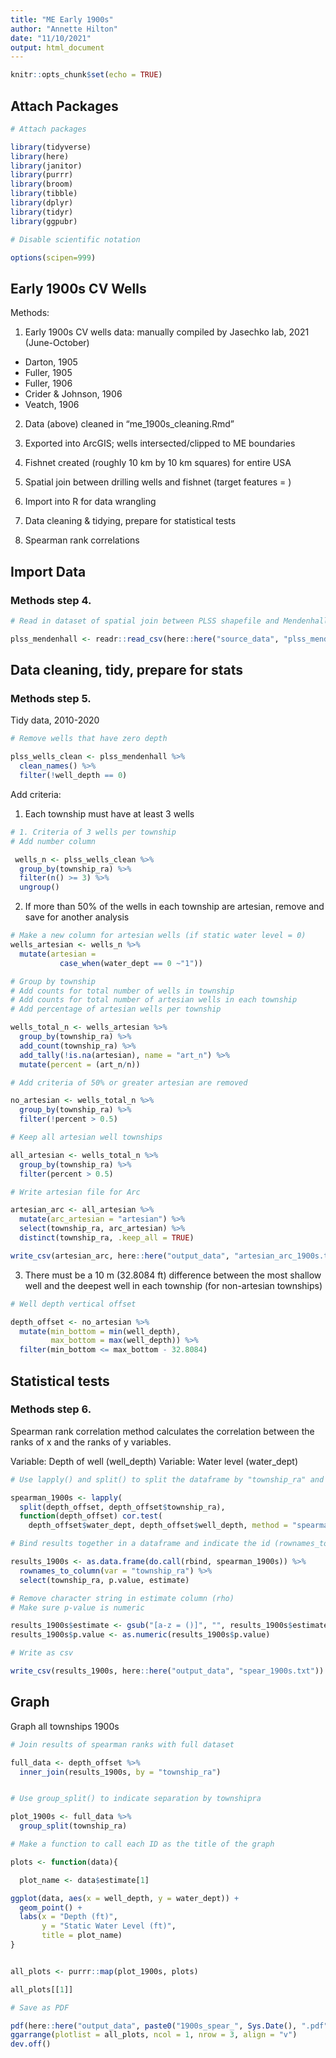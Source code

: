 ```yaml
---
title: "ME Early 1900s"
author: "Annette Hilton"
date: "11/10/2021"
output: html_document
---
```


```r
knitr::opts_chunk$set(echo = TRUE)
```

## Attach Packages

```r
# Attach packages 

library(tidyverse)
library(here)
library(janitor)
library(purrr)
library(broom)
library(tibble)
library(dplyr)
library(tidyr)
library(ggpubr)

# Disable scientific notation 

options(scipen=999)
```


## Early 1900s CV Wells  

Methods: 

1. Early 1900s CV wells data: manually compiled by Jasechko lab, 2021 (June-October) 
  - Darton, 1905
  - Fuller, 1905
  - Fuller, 1906
  - Crider & Johnson, 1906
  - Veatch, 1906 

2. Data (above) cleaned in "me_1900s_cleaning.Rmd"

3. Exported into ArcGIS; wells intersected/clipped to ME boundaries 

4. Fishnet created (roughly 10 km by 10 km squares) for entire USA 

5. Spatial join between drilling wells and fishnet (target features = )

6. Import into R for data wrangling 

7. Data cleaning & tidying, prepare for statistical tests 

8. Spearman rank correlations 


## Import Data 

### Methods step 4. 

```r
# Read in dataset of spatial join between PLSS shapefile and Mendenhall wells 

plss_mendenhall <- readr::read_csv(here::here("source_data", "plss_mendenhall.txt"))

```

## Data cleaning, tidy, prepare for stats 

### Methods step 5. 

Tidy data, 2010-2020 

```r
# Remove wells that have zero depth 

plss_wells_clean <- plss_mendenhall %>% 
  clean_names() %>% 
  filter(!well_depth == 0) 

```

Add criteria: 

1. Each township must have at least 3 wells 
 

```r
# 1. Criteria of 3 wells per township 
# Add number column 

 wells_n <- plss_wells_clean %>% 
  group_by(township_ra) %>% 
  filter(n() >= 3) %>% 
  ungroup()

```


2. If more than 50% of the wells in each township are artesian, remove and save for another analysis 

```r
# Make a new column for artesian wells (if static water level = 0) 
wells_artesian <- wells_n %>%
  mutate(artesian = 
           case_when(water_dept == 0 ~"1"))
```


```r
# Group by township
# Add counts for total number of wells in township
# Add counts for total number of artesian wells in each township 
# Add percentage of artesian wells per township 

wells_total_n <- wells_artesian %>% 
  group_by(township_ra) %>% 
  add_count(township_ra) %>% 
  add_tally(!is.na(artesian), name = "art_n") %>% 
  mutate(percent = (art_n/n))

# Add criteria of 50% or greater artesian are removed 

no_artesian <- wells_total_n %>% 
  group_by(township_ra) %>% 
  filter(!percent > 0.5)

# Keep all artesian well townships 

all_artesian <- wells_total_n %>% 
  group_by(township_ra) %>% 
  filter(percent > 0.5)

# Write artesian file for Arc 

artesian_arc <- all_artesian %>% 
  mutate(arc_artesian = "artesian") %>% 
  select(township_ra, arc_artesian) %>% 
  distinct(township_ra, .keep_all = TRUE)

write_csv(artesian_arc, here::here("output_data", "artesian_arc_1900s.txt"))

```


3. There must be a 10 m (32.8084 ft) difference between the most shallow well and the deepest well in each township (for non-artesian townships)

```r
# Well depth vertical offset 

depth_offset <- no_artesian %>% 
  mutate(min_bottom = min(well_depth), 
         max_bottom = max(well_depth)) %>% 
  filter(min_bottom <= max_bottom - 32.8084)

```

## Statistical tests 

### Methods step 6. 

Spearman rank correlation method calculates the correlation between the ranks of x and the ranks of y variables. 

Variable: Depth of well (well_depth)
Variable: Water level (water_dept)

```r
# Use lapply() and split() to split the dataframe by "township_ra" and then iterate the cor.test function for each township 

spearman_1900s <- lapply(
  split(depth_offset, depth_offset$township_ra), 
  function(depth_offset) cor.test(
    depth_offset$water_dept, depth_offset$well_depth, method = "spearman"))

# Bind results together in a dataframe and indicate the id (rownames_to_column())

results_1900s <- as.data.frame(do.call(rbind, spearman_1900s)) %>% 
  rownames_to_column(var = "township_ra") %>% 
  select(township_ra, p.value, estimate)

# Remove character string in estimate column (rho)
# Make sure p-value is numeric 

results_1900s$estimate <- gsub("[a-z = ()]", "", results_1900s$estimate)
results_1900s$p.value <- as.numeric(results_1900s$p.value)

# Write as csv 

write_csv(results_1900s, here::here("output_data", "spear_1900s.txt"))

```

## Graph 

Graph all townships 1900s

```r

# Join results of spearman ranks with full dataset 

full_data <- depth_offset %>% 
  inner_join(results_1900s, by = "township_ra")


# Use group_split() to indicate separation by townshipra

plot_1900s <- full_data %>%
  group_split(township_ra)

# Make a function to call each ID as the title of the graph

plots <- function(data){

  plot_name <- data$estimate[1]

ggplot(data, aes(x = well_depth, y = water_dept)) +
  geom_point() +
  labs(x = "Depth (ft)",
       y = "Static Water Level (ft)",
       title = plot_name)
}


all_plots <- purrr::map(plot_1900s, plots)

all_plots[[1]]

# Save as PDF

pdf(here::here("output_data", paste0("1900s_spear_", Sys.Date(), ".pdf")), height = 11, width = 8.5)
ggarrange(plotlist = all_plots, ncol = 1, nrow = 3, align = "v")
dev.off()
```


